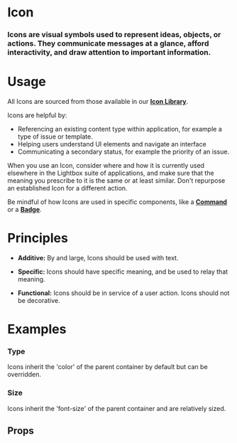 
<Meta title="Atoms|Icon" component={Icon} />

# Icon

### Icons are visual symbols used to represent ideas, objects, or actions. They communicate messages at a glance, afford interactivity, and draw attention to important information.

<Preview withToolbar>
  <Story name="Standard">
    <Icon icon="user_circle" size="2x" />
  </Story>
</Preview>

# Usage

All Icons are sourced from those available in our **[Icon Library](/?path=/docs/application-libraries-icon-library--app-icons)**.

Icons are helpful by:

- Referencing an existing content type within application, for example a type of issue or template.
- Helping users understand UI elements and navigate an interface
- Communicating a secondary status, for example the priority of an issue.

When you use an Icon, consider where and how it is currently used elsewhere in the Lightbox suite of applications, and make sure that the meaning you prescribe to it is the same or at least similar. Don't repurpose an established Icon for a different action.

Be mindful of how Icons are used in specific components, like a **[Command](/?path=/docs/atoms-command--documentation)** or a **[Badge](/?path=/docs/atoms-badge--documentation)**.

# Principles

- **Additive:**
  By and large, Icons should be used with text.

- **Specific:**
  Icons should have specific meaning, and be used to relay that meaning.

- **Functional:**
  Icons should be in service of a user action. Icons should not be decorative.

# Examples

### Type

Icons inherit the 'color' of the parent container by default but can be overridden.

<Preview>
  <Story name="Type">
    <Grid columns="5">
      <Icon icon="user_circle" size="2x" />
      <Icon icon="user_circle" size="2x" type="info" />
      <Icon icon="user_circle" size="2x" type="success" />
      <Icon icon="user_circle" size="2x" type="warning" />
      <Icon icon="user_circle" size="2x" type="alert" />
    </Grid>
  </Story>
</Preview>

### Size

Icons inherit the 'font-size' of the parent container and are relatively sized.

<Preview>
  <Story name="Size">
    <Grid columns="5" gap="xxlarge">
      <Icon icon="user_circle" size="xs" />
      <Icon icon="user_circle" size="sm" />
      <Icon icon="user_circle" />
      <Icon icon="user_circle" size="lg" />
      <Icon icon="user_circle" size="2x" />
      <Icon icon="user_circle" size="3x" />
      <Icon icon="user_circle" size="4x" />
      <Icon icon="user_circle" size="5x" />
      <Icon icon="user_circle" size="6x" />
      <Icon icon="user_circle" size="7x" />
      <Icon icon="user_circle" size="8x" />
      <Icon icon="user_circle" size="9x" />
      <Icon icon="user_circle" size="10x" />
    </Grid>
  </Story>
</Preview>

## Props

<Props of={Icon} />
